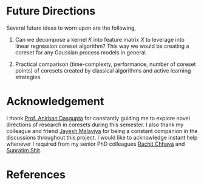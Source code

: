 # Future Directions

Several future ideas to worn upon are the following,

1. Can we decompose a kernel $K$ into feature matrix $X$ to leverage into linear regression coreset algorithm? This way we would be creating a coreset for any Gaussian process models in general.

1. Practical comparison (time-complexty, performance, number of coreset points) of coresets created by classical algorithms and active learning strategies. 

# Acknowledgement

I thank [Prof. Anirban Dasgupta](https://iitgn.ac.in/faculty/cse/anirban) for constantly guiding me to explore novel directions of research in coresets during this semester. I also thank my colleague and friend [Jayesh Malaviya](https://www.linkedin.com/in/jayeshmalaviya/) for being a constant companion in the discussions throughout this project. I would like to acknowledge instant help whenever I required from my senior PhD colleagues [Rachit Chhaya](https://scholar.google.com/citations?user=MEnZ_l8AAAAJ&hl=en) and [Supratim Shit](https://sites.google.com/view/supratims/home).

# References